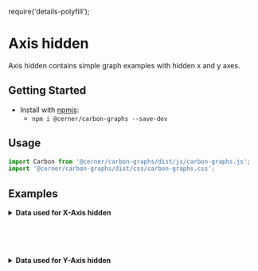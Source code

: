 require('details-polyfill');

# Axis hidden

Axis hidden contains simple graph examples with hidden x and y axes.

## Getting Started

- Install with [npmjs](https://www.npmjs.com):
  - `npm i @cerner/carbon-graphs --save-dev`

## Usage
```js
import Carbon from '@cerner/carbon-graphs/dist/js/carbon-graphs.js';
import '@cerner/carbon-graphs/dist/css/carbon-graphs.css';
```

## Examples
<XAxisHiddenGraph />

<details>
<summary style={{fontSize: 24 }}>
<b>Data used for X-Axis hidden</b>
</summary>

### Graph Config object
<XAxisHiddenGraphConfig />

</details>

<br/><br/><br/>

<YAxisHiddenGraph />

<details>
<summary style={{fontSize: 24 }}>
<b>Data used for Y-Axis hidden</b>
</summary>

### Graph Config object
<YAxisHiddenGraphConfig />

</details>
